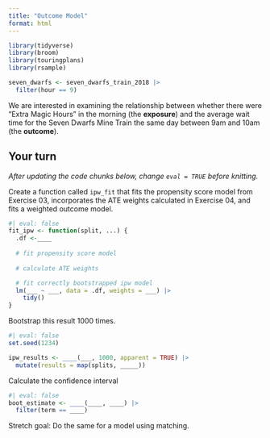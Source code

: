 ```yaml
---
title: "Outcome Model"
format: html
---
```



```r
library(tidyverse)
library(broom)
library(touringplans)
library(rsample)

seven_dwarfs <- seven_dwarfs_train_2018 |>
  filter(hour == 9)
```

We are interested in examining the relationship between whether there were "Extra Magic Hours" in the morning (the **exposure**) and the average wait time for the Seven Dwarfs Mine Train the same day between 9am and 10am (the **outcome**).

## Your turn

_After updating the code chunks below, change `eval = TRUE` before knitting._

Create a function called `ipw_fit` that fits the propensity score model from Exercise 03, incorporates the ATE weights calculated in Exercise 04, and fits a weighted outcome model.

```r
#| eval: false
fit_ipw <- function(split, ...) { 
  .df <-____
  
  # fit propensity score model
  
  # calculate ATE weights

  # fit correctly bootstrapped ipw model 
  lm(___ ~ ___, data = .df, weights = ___) |>
    tidy() 
}
```

Bootstrap this result 1000 times.

```r
#| eval: false
set.seed(1234)

ipw_results <- ____(___, 1000, apparent = TRUE) |>
  mutate(results = map(splits, _____)) 
```


Calculate the confidence interval

```r
#| eval: false
boot_estimate <- ____(____, ____) |>
  filter(term == ____)
```


Stretch goal: Do the same for a model using matching.
